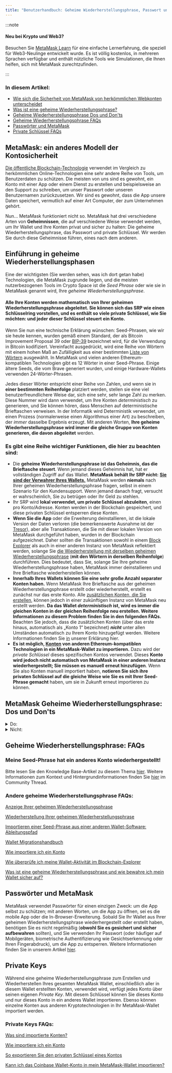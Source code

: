 ```yaml
---
title: "Benutzerhandbuch: Geheime Wiederherstellungsphrase, Passwort und private Schlüssel"
---
```


:::note

#### Neu bei Krypto und Web3?

Besuchen Sie [MetaMask Learn](https://learn.metamask.io/) für eine einfache Lernerfahrung, die speziell für Web3-Neulinge entwickelt wurde. Es ist völlig kostenlos, in mehreren Sprachen verfügbar und enthält nützliche Tools wie Simulationen, die Ihnen helfen, sich mit MetaMask zurechtzufinden.

:::

### In diesem Artikel:

- [Wie sich die Sicherheit von MetaMask von herkömmlichen Webkonten unterscheidet](#metamask-ein-anderes-modell-der-kontosicherheit)
- [Was ist eine geheime Wiederherstellungsphrase?](#einführung-in-geheime-wiederherstellungsphasen)
- [Geheime Wiederherstellungsphrase Dos und Don'ts](#metamask-geheime-wiederherstellungsphrase-dos-und-donts)
- [Geheime Wiederherstellungsphrase FAQs](#geheime-wiederherstellungsphrase-faqs)
- [Passwörter und MetaMask](#passwörter-und-metamask)
- [Private Schlüssel FAQs](#private-keys)

##

## **MetaMask: ein anderes Modell der Kontosicherheit**

[Die öffentliche Blockchain-Technologie](https://metamask.zendesk.com/hc/en-us/articles/360015489611) verwendet im Vergleich zu herkömmlichen Online-Technologien eine sehr andere Reihe von Tools, um Benutzerdaten zu schützen. Die meisten von uns sind es gewohnt, ein Konto mit einer App oder einem Dienst zu erstellen und beispielsweise an den Support zu schreiben, um unser Passwort oder unseren Benutzernamen zurückzusetzen. Wir sind es gewohnt, dass die App unsere Daten speichert, vermutlich auf einer Art Computer, der zum Unternehmen gehört.

Nun... MetaMask funktioniert nicht so. MetaMask hat drei verschiedene Arten von **Geheimnissen**, die auf verschiedene Weise verwendet werden, um Ihr Wallet und Ihre Konten privat und sicher zu halten: Die geheime Wiederherstellungsphrase, das Passwort und private Schlüssel. Wir werden Sie durch diese Geheimnisse führen, eines nach dem anderen.

## **Einführung in geheime Wiederherstellungsphasen**

Eine der wichtigsten (Sie werden sehen, was ich dort getan habe) Technologien, die MetaMask zugrunde liegen, und die meisten nutzerbezogenen Tools im Crypto Space ist die _Seed Phrase_ oder wie sie in MetaMask genannt wird, Ihre _geheime Wiederherstellungsphrase_.

#### **Alle Ihre Konten werden mathematisch von Ihrer geheimen Wiederherstellungsphrase abgeleitet. Sie können sich das SRP wie einen Schlüsselring vorstellen, und es enthält so viele private Schlüssel, wie Sie möchten: und jeder dieser Schlüssel steuert ein Konto.**

Wenn Sie nun eine technische Erklärung wünschen: Seed-Phrasen, wie wir sie heute kennen, wurden gemäß einem Standard, der als Bitcoin Improvement Proposal 39 oder [BIP-39](https://en.bitcoin.it/wiki/BIP_0039) bezeichnet wird, für die Verwendung in Bitcoin kodifiziert. Vereinfacht ausgedrückt, wird eine Reihe von Wörtern mit einem hohen Maß an Zufälligkeit aus einer bestimmten [Liste von Wörtern](https://github.com/bitcoin/bips/blob/master/bip-0039/english.txt) ausgewählt. In MetaMask und vielen anderen Ethereum-kompatiblen Technologien gibt es 12 Wörter in einer Seed-Phrase. Einige ältere Seeds, die vom Brave generiert wurden, und einige Hardware-Wallets verwenden 24-Wörter-Phrasen.

Jedes dieser Wörter entspricht einer Reihe von Zahlen, und wenn sie in **einer bestimmten Reihenfolge** platziert werden, stellen sie eine viel benutzerfreundlichere Weise dar, sich eine sehr, sehr lange Zahl zu merken. Diese Nummer wird dann verwendet, um Ihre Konten _deterministisch_ zu generieren, und Sie können hören, dass Menschen auf deterministische Brieftaschen verweisen. In der Informatik wird Deterministik verwendet, um einen Prozess (normalerweise einen Algorithmus einer Art) zu beschreiben, der _immer_ dasselbe Ergebnis erzeugt. Mit anderen Worten, **Ihre geheime Wiederherstellungsphrase wird immer die gleiche Gruppe von Konten generieren, die davon abgeleitet** werden.

### Es gibt eine Reihe wichtiger Funktionen, die hier zu beachten sind:

- Die **geheime Wiederherstellungsphrase ist das Geheimnis, das die Brieftasche steuert**. Wenn jemand dieses Geheimnis hat, hat er vollständigen Zugriff auf das Wallet. **MetaMask behält Ihr SRP nicht:** **[Sie sind der Verwahrer Ihres Wallets.](https://metamask.zendesk.com/hc/en-us/articles/360059952212)** MetaMask werden **niemals** nach Ihrer geheimen Wiederherstellungsphrase fragen, selbst in einem Szenario für den Kundensupport. Wenn jemand danach fragt, versucht er wahrscheinlich, Sie zu betrügen oder Ihr Geld zu stehlen.
- Ihr SRP wird **lokal verwendet, um private Schlüssel abzuleiten**, einen pro Konto/Adresse. Konten werden in der Blockchain gespeichert, und diese privaten Schlüssel entsperren diese Konten.
- **Wenn Sie die App** oder die Erweiterung deinstallieren, ist die lokale Version der Daten verloren (die bemerkenswerte Ausnahme ist der [Tresor](https://metamask.zendesk.com/hc/en-us/articles/360018766351)), aber alle Transaktionen, die Sie mit dieser lokalen Version von MetaMask durchgeführt haben, wurden in der Blockchain aufgezeichnet. Daher sollten die Transaktionen sowohl in einem [Block Explorer](https://metamask.zendesk.com/hc/en-us/articles/360057536611) als auch in einer anderen Instanz von MetaMask reflektiert werden, solange Sie [die Wiederherstellung mit derselben geheimen Wiederherstellungsphrase](https://metamask.zendesk.com/hc/en-us/articles/360015289612) (**mit den Wörtern in derselben Reihenfolge**) durchführen. Dies bedeutet, dass Sie, solange Sie Ihre geheime Wiederherstellungsphrase haben, MetaMask immer deinstallieren und Ihre Brieftasche wiederherstellen können.
- **Innerhalb Ihres Wallets können Sie eine sehr große Anzahl separater Konten haben.** Wenn MetaMask Ihre Brieftasche aus der geheimen Wiederherstellungsphrase erstellt oder wiederherstellt, erstellt es zunächst nur das erste Konto. Alle [zusätzlichen Konten, die Sie erstellen](https://metamask.zendesk.com/hc/en-us/articles/360015489271), können jedoch in einer zukünftigen Instanz von MetaMask neu erstellt werden. **Da das Wallet _deterministisch_ ist, wird es immer die gleichen Konten in der gleichen Reihenfolge neu erstellen. Weitere Informationen zu diesem Problem finden Sie in den folgenden FAQs.** Beachten Sie jedoch, dass die zusätzlichen Konten (über das erste hinaus, automatisch als „Konto 1“ bezeichnet) **_nicht_** unter allen Umständen automatisch zu Ihrem Konto hinzugefügt werden. Weitere Informationen finden Sie [in](https://metamask.zendesk.com/hc/en-us/articles/360015489271-How-to-add-missing-accounts-after-restoring-with-Secret-Recovery-Phrase) unserer Erklärung hier.
- **Es ist möglich, [Konten](https://metamask.zendesk.com/hc/en-us/articles/360015489331) von anderen Ethereum-kompatiblen Technologien in ein MetaMask-Wallet zu importieren.** Dazu wird der _private Schlüssel_ dieses spezifischen Kontos verwendet. Dieses **Konto wird jedoch nicht automatisch von MetaMask in einer anderen Instanz wiederhergestellt; Sie müssen es manuell erneut hinzufügen**. Wenn Sie also Konten manuell importiert haben, **notieren Sie sich ihre privaten Schlüssel auf die gleiche Weise wie Sie es mit Ihrer Seed-Phrase gemacht** haben, um sie in Zukunft erneut importieren zu können.

## **MetaMask Geheime Wiederherstellungsphrase: Dos und Don'ts**

<details>
<summary>Do:</summary>

<div>

- **Notieren Sie Ihre geheime Wiederherstellungsphrase an einem sicheren Ort**. Wir können Ihnen nicht genau sagen, wo, da das von Ihren Umständen abhängt.
  - Die Bedeutung der Handschrift Ihrer geheimen Wiederherstellungsphrase ist, dass sie nicht online gestohlen werden kann. Wenn Sie es beispielsweise in einer Datei in einem mit dem Internet verbundenen Cloud-Speicherordner speichern, könnte es theoretisch gestohlen werden.
- Überprüfen Sie Ihre Rechtschreibung und dass Sie jedes Wort in der gleichen Reihenfolge aufgeschrieben haben, in der sie gegeben wurden.
- Wenden Sie sich an [die offiziellen Kanäle](https://metamask.zendesk.com/hc/en-us/articles/360058230211) des MetaMask Support, wenn Sie Hilfe benötigen.

</div>
</details>

<details>
<summary>Nicht:</summary>

<div>

- Bewahren Sie es an einem leicht zu erkennenden oder leicht gehackten Ort auf; z. B. in einem in der Cloud gespeicherten Dokument oder einer E-Mail mit dem Titel „Seed Phrase“; auf einer Post-it-Notiz, die an Ihrem Computer geklebt ist.
- Stellen Sie Ihre Seed-Phrase jedem zur Verfügung, auch wenn er sagt, dass er vom MetaMask-Support stammt.
- Ändern Sie die Reihenfolge der Wörter.

</div>
</details>

## **Geheime Wiederherstellungsphrase: FAQs**

### Meine Seed-Phrase hat ein anderes Konto wiederhergestellt!

Bitte lesen Sie den Knowledge Base-Artikel zu diesem Thema [hier](https://metamask.zendesk.com/hc/en-us/articles/360058120992). Weitere Informationen zum Kontext und Hintergrundinformationen finden Sie [hier](https://community.metamask.io/t/restored-metamask-no-coins-are-showing/878/107?u=jacob.cantele) im Community Thread.

### Andere geheime Wiederherstellungsphrase FAQs:

[Anzeige Ihrer geheimen Wiederherstellungsphrase](https://metamask.zendesk.com/hc/en-us/articles/360015290032)

[Wiederherstellung Ihrer geheimen Wiederherstellungsphrase](https://metamask.zendesk.com/hc/en-us/articles/360018766351)

[Importieren einer Seed-Phrase aus einer anderen Wallet-Software: Ableitungspfad](https://metamask.zendesk.com/hc/en-us/articles/360060331752)

[Wallet Migrationshandbuch](https://metamask.zendesk.com/hc/en-us/articles/4867408571803)

[Wie importiere ich ein Konto](https://metamask.zendesk.com/hc/en-us/articles/360015489331)

[Wie überprüfe ich meine Wallet-Aktivität im Blockchain-Explorer](https://metamask.zendesk.com/hc/en-us/articles/360057536611)

[Was ist eine geheime Wiederherstellungsphrase und wie bewahre ich mein Wallet sicher auf?](https://metamask.zendesk.com/hc/en-us/articles/360060826432)

## **Passwörter und MetaMask**

MetaMask verwendet Passwörter für einen einzigen Zweck: um die App selbst zu schützen; mit anderen Worten, um die App zu öffnen, sei es die mobile App oder die In-Browser-Erweiterung. Sobald Sie Ihr Wallet aus Ihrer geheimen Wiederherstellungsphrase wiederhergestellt oder erstellt haben, benötigen Sie es nicht regelmäßig (**obwohl Sie es gesichert und sicher aufbewahren** sollten), und Sie verwenden Ihr Passwort (oder häufiger auf Mobilgeräten, biometrische Authentifizierung wie Gesichtserkennung oder Ihren Fingerabdruck), um die App zu entsperren. Weitere Informationen finden Sie in unserem Artikel [hier](https://metamask.zendesk.com/hc/en-us/articles/4405451730331).

## **Private Keys**

Während eine geheime Wiederherstellungsphrase zum Erstellen und Wiederherstellen Ihres gesamten MetaMask Wallet, einschließlich aller in diesem Wallet erstellten Konten, verwendet wird, verfügt jedes Konto über seinen eigenen _Private Key_. Mit diesem Schlüssel können Sie dieses Konto und nur dieses Konto in ein anderes Wallet importieren. Ebenso können einzelne Konten aus anderen Kryptotechnologien in Ihr MetaMask-Wallet importiert werden.

### Private Keys FAQs:

[Was sind importierte Konten?](https://metamask.zendesk.com/hc/en-us/articles/360015289932)

[Wie importiere ich ein Konto](https://metamask.zendesk.com/hc/en-us/articles/360015489331)

[So exportieren Sie den privaten Schlüssel eines Kontos](https://metamask.zendesk.com/hc/en-us/articles/360015289632)

[Kann ich das Coinbase Wallet-Konto in mein MetaMask-Wallet importieren?](https://metamask.zendesk.com/hc/en-us/articles/360058485292)
